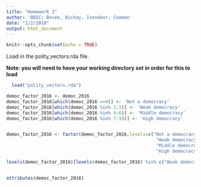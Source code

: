 ```yaml
---
title: "Homework 2"
author: 'BBIC: Bovee, Bichay, Iseneker, Coeman'
date: "2/2/2018"
output: html_document
---
```


```r
knitr::opts_chunk$set(echo = TRUE)
```

Load in the polity_vectors.rda file.

**Note: you will need to have your working directory set in order for this to load**

```r
  load("polity_vectors.rda")
```


```r
democ_factor_2016 <- democ_2016
democ_factor_2016[which(democ_2016 ==0)] <- 'Not a democracy'
democ_factor_2016[which(democ_2016 %in% 1:3)] <- 'Weak democracy'
democ_factor_2016[which(democ_2016 %in% 4:6)] <- 'Middle democracy'
democ_factor_2016[which(democ_2016 %in% 7:10)] <- 'High democracy'


democ_factor_2016 <- factor(democ_factor_2016,levels=c("Not a democracy", 
                                                        "Weak democracy", 
                                                        "Middle democracy", 
                                                        "High democracy"))

levels(democ_factor_2016)[levels(democ_factor_2016) %in% c("Weak democracy", "Middle democracy")] <- "ambiguous"


attributes(democ_factor_2016)
```